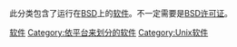 此分类包含了运行在[[BSD|BSD]]上的[[软件|软件]]。不一定需要是[[BSD许可证|BSD许可证]]。

[[Category:BSD|软件]]
[[Category:依平台来划分的软件|Category:依平台来划分的软件]]
[[Category:Unix软件|Category:Unix软件]]